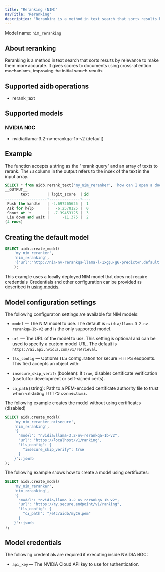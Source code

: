 ```yaml
---
title: "Reranking (NIM)"
navTitle: "Reranking"
description: "Reranking is a method in text search that sorts results by relevance to make them more accurate."
---
```


Model name: `nim_reranking`

## About reranking

Reranking is a method in text search that sorts results by relevance to make them more accurate. It gives scores to documents using cross-attention mechanisms, improving the initial search results.

## Supported aidb operations

* rerank_text

## Supported models

### NVIDIA NGC

* nvidia/llama-3.2-nv-rerankqa-1b-v2 (default)


## Example
The function accepts a string as the "rerank query" and an array of texts to rerank.
The `id` column in the output refers to the index of the text in the input array.

```sql
SELECT * from aidb.rerank_text('my_nim_reranker', 'how can I open a door?', '{Ask for help, Push the handle, Lie down and wait, Shout at it}'::text[]) ORDER BY logit_score DESC;
__OUTPUT__
       text        | logit_score  | id
-------------------+--------------+----
 Push the handle   | -3.697265625 |  1
 Ask for help      |   -6.2578125 |  0
 Shout at it       |  -7.39453125 |  3
 Lie down and wait |      -11.375 |  2
(4 rows)
```


## Creating the default model

```sql
SELECT aidb.create_model(
    'my_nim_reranker',
    'nim_reranking',
    '{"url":"http://nim-nv-rerankqa-llama-l-1xgpu-g6-predictor.default.svc.cluster.local/v1/ranking", "model": "nvidia/llama-3.2-nv-rerankqa-1b-v2"}'
    );
```

This example uses a locally deployed NIM model that does not require credentials. Credentials and other configuration can be provided as described in [using models](../using-models).

## Model configuration settings

The following configuration settings are available for NIM models:

* `model` &mdash; The NIM model to use. The default is `nvidia/llama-3.2-nv-rerankqa-1b-v2` and is the only supported model.
* `url` &mdash; The URL of the model to use. This setting is optional and can be used to specify a custom model URL. The default is `https://ai.api.nvidia.com/v1/retrieval`.

* `tls_config` &mdash; Optional TLS configuration for secure HTTPS endpoints. This field accepts an object with:
* `insecure_skip_verify` (boolean): If `true`, disables certificate verification (useful for development or self-signed certs).
* `ca_path` (string): Path to a PEM-encoded certificate authority file to trust when validating HTTPS connections.

The following example creates the model without using certificates (disabled)

```sql
SELECT aidb.create_model(
    'my_nim_reranker_notsecure',
    'nim_reranking',
    '{
      "model": "nvidia/llama-3.2-nv-rerankqa-1b-v2",
      "url": "https://localhost/v1/ranking",
      "tls_config": {
        "insecure_skip_verify": true
      }
    }'::jsonb
);
```

The following example shows how to create a model using certificates:

```sql
SELECT aidb.create_model(
    'my_nim_reranker',
    'nim_reranking',
    '{
      "model": "nvidia/llama-3.2-nv-rerankqa-1b-v2",
      "url": "https://my.secure.endpoint/v1/ranking",
      "tls_config": {
        "ca_path": "/etc/aidb/myCA.pem"
      }
    }'::jsonb
);

```

## Model credentials

The following credentials are required if executing inside NVIDIA NGC:

* `api_key` &mdash; The NVIDIA Cloud API key to use for authentication.

